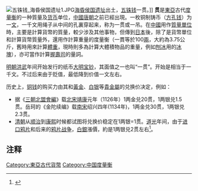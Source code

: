 [[File:五铢钱_海昏侯国遗址1.JPG|thumb]][[海昏侯墓|海昏侯国遗址]]出土，[[五铢钱|五铢钱]]一贯。]]
'''贯'''是[[東亞|東亞]]古代[[度量衡|度量衡]]的一种質量及[[货币|货币]]单位，[[中國|中國]][[唐朝|唐朝]]之前已經出現。一枚铜制铸币（[[方孔钱|方孔钱]]）为一[[文_(貨幣)|文]]，一千文用绳子从中间的孔裏穿起来，称为一贯或一吊。在[[中國|中國]]用作[[質量單位|質量單位]]時，主要是計算貨幣的質量，較少涉及其他事物，但傳到[[日本|日本]]後，除了是貨幣單位和計算貨幣質量外，還用作計算重量的度量衡（一貫等於100[[兩|兩]]，大約為3.75公斤，舊時用來計算[[體重|體重]]，現時則多為計算大體積物品的重量，例如[[刨冰|刨冰]]用的[[冰塊|冰塊]]），亦可當作計算[[壽司|握壽司]]的量詞。

[[明朝|明朝]][[洪武|洪武]]年间开始发行的纸币[[大明宝钞|大明宝钞]]，其面值之一也叫“一贯”。开始是相当于一千文。不过后来由于贬值，最低降到价值一文左右。

历史上，[[铜钱|铜钱]]的购买力由其和[[黃金|黃金]]、[[银|白银]]等[[貴金屬|貴金屬]]的兑换价决定，例如：
* 据《[[三朝北盟會編|三朝北盟會編]]》载[[北宋|北宋]][[靖康|靖康]]元年（1126年）1两金兑20贯，1两银兑1.5贯。岳珂的《金陀续编》载[[南宋|南宋]]绍兴四年(1134年)，1两金兑30贯，1两银兑2.3贯。
* [[清朝|清朝]]从[[顺治|顺治]]到[[康熙|康熙]]时候都试图将兑换价稳定在1两银=1贯。[[道光|道光]]年间，由于[[进口|进口]][[鸦片|鸦片]]和后来的[[鸦片战争|鸦片战争]]，[[银两|白銀]]漲價，約是1两银兑2贯左右<ref>{{Cite web |url=http://www.china.org.cn/chinese/zhuanti/zggqb/737007.htm |title=清朝钱币铸行 |access-date=2006-07-08 |archive-date=2006-04-21 |archive-url=https://web.archive.org/web/20060421061423/http://www.china.org.cn/chinese/zhuanti/zggqb/737007.htm |dead-url=no }}</ref>。

==注释==
<references />

{{清代货币}}

[[Category:東亞古代貨幣|Category:東亞古代貨幣]]
[[Category:中国度量衡|Category:中国度量衡]]
